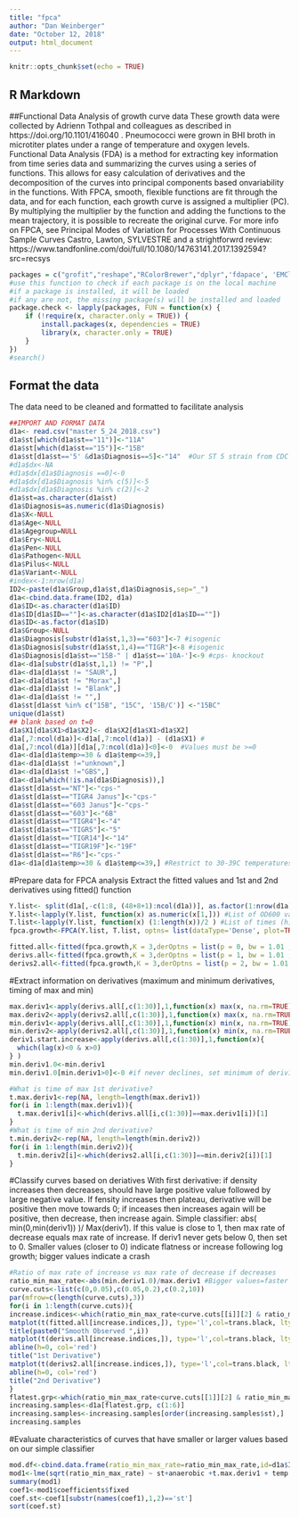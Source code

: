 ```yaml
---
title: "fpca"
author: "Dan Weinberger"
date: "October 12, 2018"
output: html_document
---
```


```r
knitr::opts_chunk$set(echo = TRUE)
```

## R Markdown

##Functional Data Analysis of growth curve data
These growth data were collected by Adrienn Tothpal and colleagues as described in https://doi.org/10.1101/416040 . Pneumococci were grown in BHI broth in microtiter plates under a range of temperature and oxygen levels. Functional Data Analysis (FDA) is a method for extracting key information from time series data and summarizing the curves using a series of functions. This allows for easy calculation of derivatives and the decomposition of the curves into principal components based onvariability in the functions. With FPCA, smooth, flexible functions are fit through the data, and for each function, each growth curve is assigned a multiplier (PC). By multiplying the multiplier by the function and adding the functions to the mean trajectory, it is possible to recreate the original curve. For more info on FPCA, see Principal Modes of Variation for Processes With Continuous Sample Curves Castro, Lawton, SYLVESTRE and a strightforwrd review: https://www.tandfonline.com/doi/full/10.1080/14763141.2017.1392594?src=recsys

```r
packages = c("grofit","reshape","RColorBrewer","dplyr",'fdapace', 'EMCluster','aplpack','ks','nlme' )
#use this function to check if each package is on the local machine
#if a package is installed, it will be loaded
#if any are not, the missing package(s) will be installed and loaded
package.check <- lapply(packages, FUN = function(x) {
    if (!require(x, character.only = TRUE)) {
        install.packages(x, dependencies = TRUE)
        library(x, character.only = TRUE)
    }
})
#search()

```

## Format the data
The data need to be cleaned and formatted to facilitate analysis

```r
##IMPORT AND FORMAT DATA
d1a<- read.csv("master 5_24_2018.csv")
d1a$st[which(d1a$st=="11")]<-"11A"
d1a$st[which(d1a$st=="15")]<-"15B"
d1a$st[d1a$st=='5' &d1a$Diagnosis==5]<-"14"  #Our ST 5 strain from CDC is actually ST 14
#d1a$dx<-NA
#d1a$dx[d1a$Diagnosis ==0]<-0
#d1a$dx[d1a$Diagnosis %in% c(5)]<-5
#d1a$dx[d1a$Diagnosis %in% c(2)]<-2
d1a$st=as.character(d1a$st)
d1a$Diagnosis=as.numeric(d1a$Diagnosis)
d1a$X<-NULL
d1a$Age<-NULL
d1a$Agegroup=NULL
d1a$Ery<-NULL
d1a$Pen<-NULL
d1a$Pathogen<-NULL
d1a$Pilus<-NULL
d1a$Variant<-NULL
#index<-1:nrow(d1a)
ID2<-paste(d1a$Group,d1a$st,d1a$Diagnosis,sep="_")
d1a<-cbind.data.frame(ID2, d1a)
d1a$ID<-as.character(d1a$ID)
d1a$ID[d1a$ID==""]<-as.character(d1a$ID2[d1a$ID==""])
d1a$ID<-as.factor(d1a$ID)
d1a$Group<-NULL
d1a$Diagnosis[substr(d1a$st,1,3)=="603"]<-7 #isogenic
d1a$Diagnosis[substr(d1a$st,1,4)=="TIGR"]<-8 #isogenic
d1a$Diagnosis[d1a$st=="15B-" | d1a$st=='10A-']<-9 #cps- knockout
d1a<-d1a[substr(d1a$st,1,1) != "P",]
d1a<-d1a[d1a$st != "SAUR",]
d1a<-d1a[d1a$st != "Morax",]
d1a<-d1a[d1a$st != "Blank",]
d1a<-d1a[d1a$st != "",]
d1a$st[d1a$st %in% c("15B", "15C", '15B/C')] <-"15BC"
unique(d1a$st)
## blank based on t=0
d1a$X1[d1a$X1>d1a$X2]<- d1a$X2[d1a$X1>d1a$X2]
d1a[,7:ncol(d1a)]<-d1a[,7:ncol(d1a)] - (d1a$X1) #
d1a[,7:ncol(d1a)][d1a[,7:ncol(d1a)]<0]<-0  #Values must be >=0
d1a<-d1a[d1a$temp>=30 & d1a$temp<=39,]
d1a<-d1a[d1a$st !="unknown",]
d1a<-d1a[d1a$st !="GBS",]
d1a<-d1a[which(!is.na(d1a$Diagnosis)),]
d1a$st[d1a$st=="NT"]<-"cps-"
d1a$st[d1a$st=="TIGR4 Janus"]<-"cps-"
d1a$st[d1a$st=="603 Janus"]<-"cps-"
d1a$st[d1a$st=="603"]<-"6B"
d1a$st[d1a$st=="TIGR4"]<-"4"
d1a$st[d1a$st=="TIGR5"]<-"5"
d1a$st[d1a$st=="TIGR14"]<-"14"
d1a$st[d1a$st=="TIGR19F"]<-"19F"
d1a$st[d1a$st=="R6"]<-"cps-"
d1a<-d1a[d1a$temp>=30 & d1a$temp<=39,] #Restrict to 30-39C temperatures (readings at lower temps not reliable)

```

#Prepare data for FPCA analysis
Extract the fitted values and 1st and 2nd derivatives using fitted() function

```r
Y.list<- split(d1a[,-c(1:8, (48+8+1):ncol(d1a))], as.factor(1:nrow(d1a)))
Y.list<-lapply(Y.list, function(x) as.numeric(x[1,])) #List of OD600 values
T.list<-lapply(Y.list, function(x) (1:length(x))/2 ) #List of times (h)
fpca.growth<-FPCA(Y.list, T.list, optns= list(dataType='Dense', plot=TRUE))

fitted.all<-fitted(fpca.growth,K = 3,derOptns = list(p = 0, bw = 1.01 , kernelType = 'epan') ) #fitted
derivs.all<-fitted(fpca.growth,K = 3,derOptns = list(p = 1, bw = 1.01 , kernelType = 'epan') ) #1st deriv
derivs2.all<-fitted(fpca.growth,K = 3,derOptns = list(p = 2, bw = 1.01 , kernelType = 'epan') )#2nd deriv
```

#Extract information on derivatives (maximum and minimum derivatives, timing of max and min)

```r
max.deriv1<-apply(derivs.all[,c(1:30)],1,function(x) max(x, na.rm=TRUE))
max.deriv2<-apply(derivs2.all[,c(1:30)],1,function(x) max(x, na.rm=TRUE))
min.deriv1<-apply(derivs.all[,c(1:30)],1,function(x) min(x, na.rm=TRUE))
min.deriv2<-apply(derivs2.all[,c(1:30)],1,function(x) min(x, na.rm=TRUE))
deriv1.start.increase<-apply(derivs.all[,c(1:30)],1,function(x){
  which(lag(x)<0 & x>0)
} )
min.deriv1.0<-min.deriv1
min.deriv1.0[min.deriv1>0]<-0 #if never declines, set minimum of deriv1 to 0

#What is time of max 1st derivative?
t.max.deriv1<-rep(NA, length=length(max.deriv1))
for(i in 1:length(max.deriv1)){
  t.max.deriv1[i]<-which(derivs.all[i,c(1:30)]==max.deriv1[i])[1]
}
#What is time of min 2nd derivative?
t.min.deriv2<-rep(NA, length=length(min.deriv2))
for(i in 1:length(min.deriv2)){
  t.min.deriv2[i]<-which(derivs2.all[i,c(1:30)]==min.deriv2[i])[1]
}
```

#Classify curves based on deriatives
With first derivative: if density increases then decreases, should have large positive value followed by large negative value. If fensity increases then plateau, derivative will be positive then move towards 0; if inceases then increases again will be positive, then decrease, then increase again.
Simple classifier:  abs( min(0,min(deriv1)) )/ Max(deriv1). If this value is close to 1, then max rate of decrease equals max rate of increase. If deriv1 never gets below 0, then set to 0. Smaller values (closer to 0) indicate flatness or increase following log growth; bigger values indicate a crash 

```r
#Ratio of max rate of increase vs max rate of decrease if decreases
ratio_min_max_rate<-abs(min.deriv1.0)/max.deriv1 #Bigger values=faster decline relative to increase
curve.cuts<-list(c(0,0.05),c(0.05,0.2),c(0.2,10))
par(mfrow=c(length(curve.cuts),3))
for(i in 1:length(curve.cuts)){
increase.indices<-which(ratio_min_max_rate<curve.cuts[[i]][2] & ratio_min_max_rate>=curve.cuts[[i]][1]) #What is cutoff--lower values give ones that decrease less
matplot(t(fitted.all[increase.indices,]), type='l',col=trans.black, lty=1, bty='l')
title(paste0("Smooth Observed ",i))
matplot(t(derivs.all[increase.indices,]), type='l',col=trans.black, lty=1, bty='l')
abline(h=0, col='red')
title("1st Derivative")
matplot(t(derivs2.all[increase.indices,]), type='l',col=trans.black, lty=1, bty='l')
abline(h=0, col='red')
title("2nd Derivative")
}
flatest.grp<-which(ratio_min_max_rate<curve.cuts[[1]][2] & ratio_min_max_rate>=curve.cuts[[1]][1]) 
increasing.samples<-d1a[flatest.grp, c(1:6)]
increasing.samples<-increasing.samples[order(increasing.samples$st),]
increasing.samples
```


#Evaluate characteristics of curves that have smaller or larger values based on our simple classifier
```r
mod.df<-cbind.data.frame(ratio_min_max_rate=ratio_min_max_rate,id=d1a$ID, st=d1a$st, anaerobic=as.factor(d1a$anaerobic), t.max.deriv1=t.max.deriv1, temp= as.factor(d1a$temp))
mod1<-lme(sqrt(ratio_min_max_rate) ~ st+anaerobic +t.max.deriv1 + temp , random=~1|id, data=mod.df[mod.df$anaerobic !='0',] )  
summary(mod1)
coef1<-mod1$coefficients$fixed
coef.st<-coef1[substr(names(coef1),1,2)=='st']
sort(coef.st)
```
